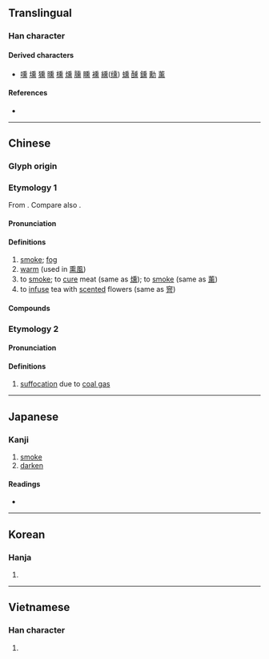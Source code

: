 {{also|燻|爋|薰}}
{{character info}}
==Translingual==

===Han character===
{{Han char|rn=86|rad=火|as=10|sn=14|four=20331|canj=HGF}}

====Derived characters====
* [[嚑]] [[壎]] [[獯]] [[曛]] [[櫄]] [[燻]] [[臐]] [[矄]] [[䙧]] [[纁]]([[𫄸]]) [[䗼]] [[醺]] [[鑂]] [[勳]] [[薰]]

====References====
* {{Han ref|kx=0679.170|dkj=19300|dj=1091.030|hdz=32226.100|uh=718F|ud=29071|bh=E2C0|bd=58048}}

----

==Chinese==
{{zh-forms|alt=*燻,爋,𤑕}}

===Glyph origin===
{{Han etym}}

===Etymology 1===
From {{inh|zh|sit-pro|*kəw-n/t||smoke}}. Compare also {{och-l|葷|smelling vegetables}}.

====Pronunciation====
{{zh-pron
|m=xūn
|c=fan1
|md=hŏng
|mn=qz,tw,xm,zz:hun
|mc=y
|oc=y
|ma=Zh-xun.ogg
|cat=n,v
}}

====Definitions====
{{zh-hanzi}}

# [[smoke]]; [[fog]]
# [[warm]] (used in [[熏風]])
# to [[smoke]]; to [[cure]] meat (same as [[燻]]); to [[smoke]] (same as [[薰]])
# to [[infuse]] tea with [[scented]] flowers (same as [[窨]])

====Compounds====
{{zh-der|熏風|熏肉|熏制|熏烤|熏蒸|熏染|熏陶|三浴三熏|三熏三沐|熏沐|氣焰熏天|熏草紙|熏籠|熏習|眾口熏天|氣勢熏灼|熏製|熏熏|熏烝|熏天|熏人|熏腐|煙熏火燎|熏鑪|熏香|錦熏籠}}

===Etymology 2===

====Pronunciation====
{{zh-pron
|m=xùn
|c=fan3
|mc=
|oc=
|cat=
}}

====Definitions====
{{zh-hanzi}}

# [[suffocation]] due to [[coal gas]]

----

==Japanese==

===Kanji===
{{ja-kanji|grade=|rs=火10}}

# [[smoke]]
# [[darken]]

====Readings====
* {{ja-readings|on=[[くん]] (kun)|kun=[[ふすべる]] (fusuberu), [[くすべる]] (kusuberu)}}

----

==Korean==

===Hanja===
{{ko-hanja|hangeul=훈|eumhun=|rv=hun|mr=hun|y=hwun}}

# {{rfdef|ko|sort=火10}}

----

==Vietnamese==

===Han character===
{{vi-readings|reading=hun, huân|rs=火10}}

# {{rfdef|vi|sort=火10}}